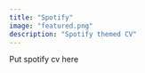 ```yaml
---
title: "Spotify"
image: "featured.png"
description: "Spotify themed CV"
---
```


Put spotify cv here